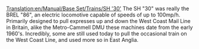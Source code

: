 [[Translation:en/Manual/Base Set/Trains/SH '30']]
The SH "30" was really the BREL "86", an electric locomotive capable of speeds of up to 100mp/h. Primarily designed to pull expresses up and down the West Coast Mail Line in Britain, alike the Metro-Cammell DMU these machines date from the early 1960's. Incredibly, some are still used today to pull the occasional train on the West Coast Line, and used more so in East Anglia.